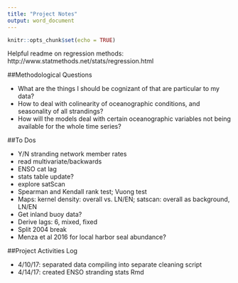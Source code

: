 ```yaml
---
title: "Project Notes"
output: word_document
---
```


```r
knitr::opts_chunk$set(echo = TRUE)
```

Helpful readme on regression methods: http://www.statmethods.net/stats/regression.html

##Methodological Questions

- What are the things I should be cognizant of that are particular to my data? 
- How to deal with colinearity of oceanographic conditions, and seasonality of all strandings?
- How will the models deal with certain oceanographic variables not being available for the whole time series?

##To Dos

- Y/N stranding network member rates
- read multivariate/backwards
- ENSO cat lag
- stats table update?
- explore satScan
- Spearman and Kendall rank test; Vuong test
- Maps: kernel density: overall vs. LN/EN; satscan: overall as background, LN/EN
- Get inland buoy data?
- Derive lags: 6, mixed, fixed
- Split 2004 break
- Menza et al 2016 for local harbor seal abundance?

##Project Activities Log

- 4/10/17: separated data compiling into separate cleaning script
- 4/14/17: created ENSO stranding stats Rmd
